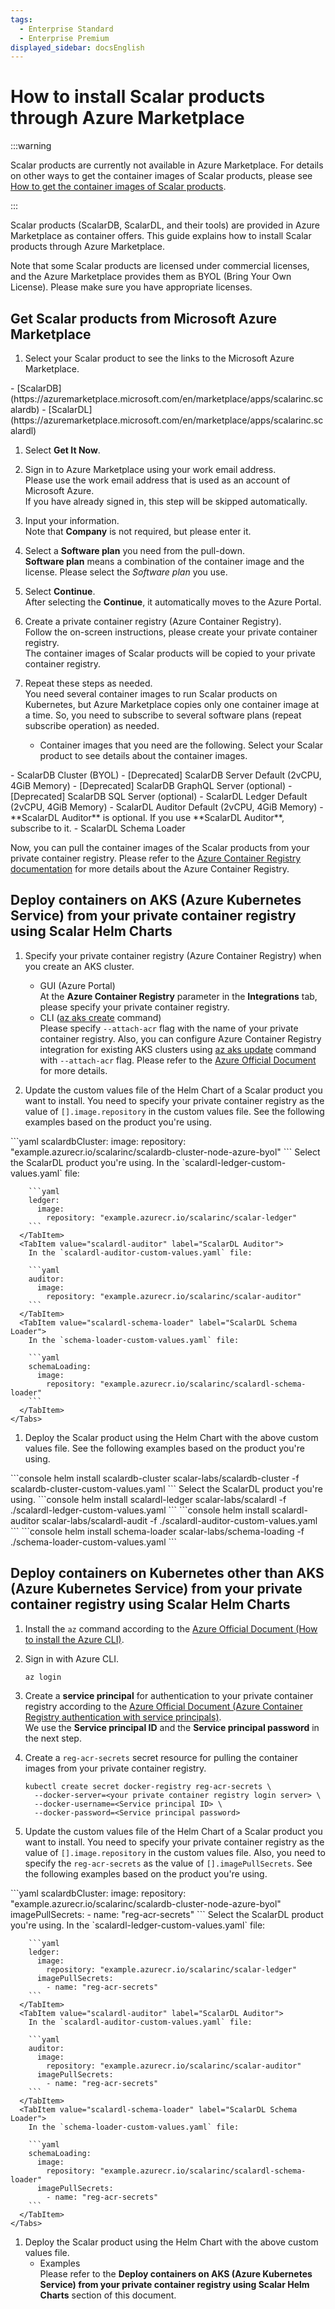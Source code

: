 ```yaml
---
tags:
  - Enterprise Standard
  - Enterprise Premium
displayed_sidebar: docsEnglish
---
```


# How to install Scalar products through Azure Marketplace


:::warning

Scalar products are currently not available in Azure Marketplace. For details on other ways to get the container images of Scalar products, please see [How to get the container images of Scalar products](./HowToGetContainerImages.mdx).

:::

Scalar products (ScalarDB, ScalarDL, and their tools) are provided in Azure Marketplace as container offers. This guide explains how to install Scalar products through Azure Marketplace.

Note that some Scalar products are licensed under commercial licenses, and the Azure Marketplace provides them as BYOL (Bring Your Own License). Please make sure you have appropriate licenses.

## Get Scalar products from Microsoft Azure Marketplace

1. Select your Scalar product to see the links to the Microsoft Azure Marketplace.

<Tabs groupId="products" queryString>
  <TabItem value="scalardb" label="ScalarDB" default>
    - [ScalarDB](https://azuremarketplace.microsoft.com/en/marketplace/apps/scalarinc.scalardb)
  </TabItem>
  <TabItem value="scalardl" label="ScalarDL" default>
    - [ScalarDL](https://azuremarketplace.microsoft.com/en/marketplace/apps/scalarinc.scalardl)
  </TabItem>
</Tabs>

1. Select **Get It Now**.

1. Sign in to Azure Marketplace using your work email address.  
   Please use the work email address that is used as an account of Microsoft Azure.  
   If you have already signed in, this step will be skipped automatically.

1. Input your information.  
Note that **Company** is not required, but please enter it.

1. Select a **Software plan** you need from the pull-down.  
   **Software plan** means a combination of the container image and the license. Please select the *Software plan* you use.

1. Select **Continue**.  
   After selecting the **Continue**, it automatically moves to the Azure Portal.

1. Create a private container registry (Azure Container Registry).  
   Follow the on-screen instructions, please create your private container registry.  
   The container images of Scalar products will be copied to your private container registry.

1. Repeat these steps as needed.  
   You need several container images to run Scalar products on Kubernetes, but Azure Marketplace copies only one container image at a time. So, you need to subscribe to several software plans (repeat subscribe operation) as needed.
   - Container images that you need are the following. Select your Scalar product to see details about the container images.

<Tabs groupId="products" queryString>
  <TabItem value="scalardb" label="ScalarDB" default>
    - ScalarDB Cluster (BYOL)
    - [Deprecated] ScalarDB Server Default (2vCPU, 4GiB Memory)
    - [Deprecated] ScalarDB GraphQL Server (optional)
    - [Deprecated] ScalarDB SQL Server (optional)
  </TabItem>
  <TabItem value="scalardl" label="ScalarDL" default>
    - ScalarDL Ledger Default (2vCPU, 4GiB Memory)
    - ScalarDL Auditor Default (2vCPU, 4GiB Memory)
      - **ScalarDL Auditor** is optional. If you use **ScalarDL Auditor**, subscribe to it.
    - ScalarDL Schema Loader
  </TabItem>
</Tabs>

Now, you can pull the container images of the Scalar products from your private container registry.
Please refer to the [Azure Container Registry documentation](https://docs.microsoft.com/en-us/azure/container-registry/) for more details about the Azure Container Registry.

## Deploy containers on AKS (Azure Kubernetes Service) from your private container registry using Scalar Helm Charts

1. Specify your private container registry (Azure Container Registry) when you create an AKS cluster.
   * GUI (Azure Portal)  
     At the **Azure Container Registry** parameter in the **Integrations** tab, please specify your private container registry.
   * CLI ([az aks create](https://docs.microsoft.com/en-us/cli/azure/aks?view=azure-cli-latest#az-aks-create) command)  
     Please specify `--attach-acr` flag with the name of your private container registry. Also, you can configure Azure Container Registry integration for existing AKS clusters using [az aks update](https://docs.microsoft.com/en-us/cli/azure/aks?view=azure-cli-latest#az-aks-update) command with `--attach-acr` flag. Please refer to the [Azure Official Document](https://docs.microsoft.com/en-us/azure/aks/cluster-container-registry-integration) for more details.

1. Update the custom values file of the Helm Chart of a Scalar product you want to install. You need to specify your private container registry as the value of `[].image.repository` in the custom values file. See the following examples based on the product you're using.

<Tabs groupId="products" queryString>
  <TabItem value="scalardb-cluster" label="ScalarDB Cluster" default>
    ```yaml
    scalardbCluster:
      image:
        repository: "example.azurecr.io/scalarinc/scalardb-cluster-node-azure-byol"
    ```
  </TabItem>
  <TabItem value="scalardl" label="ScalarDL">
    Select the ScalarDL product you're using.
    <Tabs groupId="products" queryString>
      <TabItem value="scalardl-ledger" label="ScalarDL Ledger" default>
        In the `scalardl-ledger-custom-values.yaml` file:

        ```yaml
        ledger:
          image:
            repository: "example.azurecr.io/scalarinc/scalar-ledger"
        ```
      </TabItem>
      <TabItem value="scalardl-auditor" label="ScalarDL Auditor">
        In the `scalardl-auditor-custom-values.yaml` file:

        ```yaml
        auditor:
          image:
            repository: "example.azurecr.io/scalarinc/scalar-auditor"
        ```
      </TabItem>
      <TabItem value="scalardl-schema-loader" label="ScalarDL Schema Loader">
        In the `schema-loader-custom-values.yaml` file:

        ```yaml
        schemaLoading:
          image:
            repository: "example.azurecr.io/scalarinc/scalardl-schema-loader"
        ```
      </TabItem>
    </Tabs>
  </TabItem>
</Tabs>

1. Deploy the Scalar product using the Helm Chart with the above custom values file. See the following examples based on the product you're using.

<Tabs groupId="products" queryString>
  <TabItem value="scalardb-cluster" label="ScalarDB Cluster" default>
     ```console
     helm install scalardb-cluster scalar-labs/scalardb-cluster -f scalardb-cluster-custom-values.yaml
     ```
  </TabItem>
  <TabItem value="scalardl" label="ScalarDL">
    Select the ScalarDL product you're using.
    <Tabs groupId="products" queryString>
      <TabItem value="scalardl-ledger" label="ScalarDL Ledger" default>
        ```console
        helm install scalardl-ledger scalar-labs/scalardl -f ./scalardl-ledger-custom-values.yaml
        ```
      </TabItem>
      <TabItem value="scalardl-auditor" label="ScalarDL Auditor">
        ```console
        helm install scalardl-auditor scalar-labs/scalardl-audit -f ./scalardl-auditor-custom-values.yaml
        ```
      </TabItem>
      <TabItem value="scalardl-schema-loader" label="ScalarDL Schema Loader">
        ```console
        helm install schema-loader scalar-labs/schema-loading -f ./schema-loader-custom-values.yaml
        ```
      </TabItem>
    </Tabs>
  </TabItem>
</Tabs>

## Deploy containers on Kubernetes other than AKS (Azure Kubernetes Service) from your private container registry using Scalar Helm Charts

1. Install the `az` command according to the [Azure Official Document (How to install the Azure CLI)](https://docs.microsoft.com/en-us/cli/azure/install-azure-cli).

1. Sign in with Azure CLI.
   ```console
   az login
   ```

1. Create a **service principal** for authentication to your private container registry according to the [Azure Official Document (Azure Container Registry authentication with service principals)](https://docs.microsoft.com/en-us/azure/container-registry/container-registry-auth-service-principal).  
   We use the **Service principal ID** and the **Service principal password** in the next step.

1. Create a `reg-acr-secrets` secret resource for pulling the container images from your private container registry.
   ```console
   kubectl create secret docker-registry reg-acr-secrets \
     --docker-server=<your private container registry login server> \
     --docker-username=<Service principal ID> \
     --docker-password=<Service principal password>
   ```

1. Update the custom values file of the Helm Chart of a Scalar product you want to install. 
   You need to specify your private container registry as the value of `[].image.repository` in the custom values file. 
   Also, you need to specify the `reg-acr-secrets` as the value of `[].imagePullSecrets`. See the following examples based on the product you're using.

<Tabs groupId="products" queryString>
  <TabItem value="scalardb-cluster" label="ScalarDB Cluster" default>
    ```yaml
    scalardbCluster:
      image:
        repository: "example.azurecr.io/scalarinc/scalardb-cluster-node-azure-byol"
      imagePullSecrets:
        - name: "reg-acr-secrets"
    ```
  </TabItem>
  <TabItem value="scalardl" label="ScalarDL">
    Select the ScalarDL product you're using.
    <Tabs groupId="products" queryString>
      <TabItem value="scalardl-ledger" label="ScalarDL Ledger" default>
        In the `scalardl-ledger-custom-values.yaml` file:

        ```yaml
        ledger:
          image:
            repository: "example.azurecr.io/scalarinc/scalar-ledger"
          imagePullSecrets:
            - name: "reg-acr-secrets"
        ```
      </TabItem>
      <TabItem value="scalardl-auditor" label="ScalarDL Auditor">
        In the `scalardl-auditor-custom-values.yaml` file:

        ```yaml
        auditor:
          image:
            repository: "example.azurecr.io/scalarinc/scalar-auditor"
          imagePullSecrets:
            - name: "reg-acr-secrets"
        ```
      </TabItem>
      <TabItem value="scalardl-schema-loader" label="ScalarDL Schema Loader">
        In the `schema-loader-custom-values.yaml` file:

        ```yaml
        schemaLoading:
          image:
            repository: "example.azurecr.io/scalarinc/scalardl-schema-loader"
          imagePullSecrets:
            - name: "reg-acr-secrets"
        ```
      </TabItem>
    </Tabs>
  </TabItem>
</Tabs>

1. Deploy the Scalar product using the Helm Chart with the above custom values file.
   * Examples  
     Please refer to the **Deploy containers on AKS (Azure Kubernetes Service) from your private container registry using Scalar Helm Charts** section of this document.
